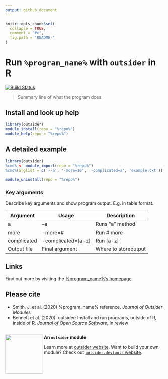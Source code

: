 ```yaml
---
output: github_document
---
```

<!--
The README should be used to describe the program. It acts like the homepage of
your module.

Edit README.Rmd not README.md. The .Rmd file can be knitted to parse real-code
examples and show their output in the .md file.

To knit, use devtools::build_readme() or outsider.devtools::build()

Edit the template to describe your program: how to install, import and run;
run exemplary, small demonstrations; present key arguments; provide links and
references to the program that the module wraps.

Learn more about markdown and Rmarkdown:
https://daringfireball.net/projects/markdown/syntax
https://rmarkdown.rstudio.com/
-->

```r
knitr::opts_chunk$set(
  collapse = TRUE,
  comment = "#>",
  fig.path = "README-"
)
```

# Run `%program_name%` with `outsider` in R
[![Build Status](https://travis-ci.org/%repo%.svg?branch=master)](https://travis-ci.org/%repo%)

> Summary line of what the program does.


<!-- Install information -->
## Install and look up help

```r
library(outsider)
module_install(repo = "%repo%")
module_help(repo = "%repo%")
```

<!-- Detailed examples -->
## A detailed example

<!-- Note: set eval=TRUE to run example and show output -->
```r
library(outsider)
%cmd% <- module_import(repo = "%repo%")
%cmd%(arglist = c('--a', '-more=10', '-complicated=a', 'example.txt'))
```

<!-- Remove module after running above example -->
```r
module_uninstall(repo = "%repo%")
```

### Key arguments

Describe key arguments and show program output. E.g. in table format.

|Argument|Usage|Description|
|--------|-----|-----------|
|a       |--a  |Runs "a" method|
|more    |-more=#  |Run # more|
|complicated|-complicated=[a-z]|Run [a-z]|
|Output file|Final argument|Where to storeoutput|

## Links

Find out more by visiting the [%program_name%'s homepage](www.external_program.org)

## Please cite

* Smith, J. et al. (2020) %program_name% reference. *Journal of Outsider
Modules*
* Bennett et al. (2020). outsider: Install and run programs, outside of R,
inside of R. *Journal of Open Source Software*, In review


<!-- Footer -->
---

<img align="left" width="120" height="125" src="https://raw.githubusercontent.com/AntonelliLab/outsider/master/logo.png">

**An `outsider` module**

Learn more at [outsider website](https://antonellilab.github.io/outsider/). Want to build your own module? Check out [`outsider.devtools` website](https://antonellilab.github.io/outsider.devtools/).
